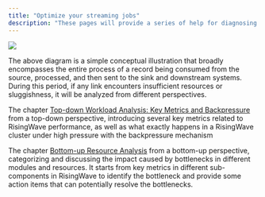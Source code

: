 ```yaml
---
title: "Optimize your streaming jobs"
description: "These pages will provide a series of help for diagnosing and solving streaming's performance issues."
---
```


<Frame>
  <img src="/images/current/streaming-performance/streaming-performance-overview.png"/>
</Frame>

The above diagram is a simple conceptual illustration that broadly encompasses the entire process of a record being consumed from the source, processed, and then sent to the sink and downstream systems. During this period, if any link encounters insufficient resources or sluggishness, it will be analyzed from different perspectives.

The chapter [Top-down Workload Analysis: Key Metrics and Backpressure](./top-down-workload-analysis.mdx) from a top-down perspective, introducing several key metrics related to RisingWave performance, as well as what exactly happens in a RisingWave cluster under high pressure with the backpressure mechanism

The chapter [Bottom-up Resource Analysis](./bottom-up-resource-analysis.mdx) from a bottom-up perspective, categorizing and discussing the impact caused by bottlenecks in different modules and resources. It starts from key metrics in different sub-components in RisingWave to identify the bottleneck and provide some action items that can potentially resolve the bottlenecks. 